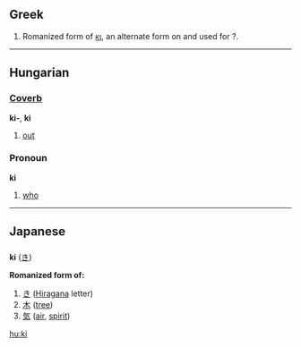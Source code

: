 ==Greek==

#Romanized form of [[κι]], an alternate form on and used for ?.

----

==Hungarian==
===[[Coverb]]===
'''ki-''', '''ki'''

# [[out]]

===Pronoun===
'''ki'''

# [[who]]

----
==Japanese==

=== {{Romaji}} ===

'''ki''' ([[き]])

'''Romanized form of:'''

# [[き]] ([[Hiragana]] letter)
# [[木]] ([[tree]])
# [[気]] ([[air]], [[spirit]])


[[hu:ki]]